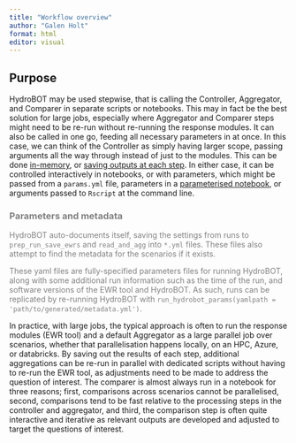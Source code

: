 ```yaml
---
title: "Workflow overview"
author: "Galen Holt"
format: html
editor: visual
---
```


## Purpose

HydroBOT may be used stepwise, that is calling the Controller, Aggregator, and Comparer in separate scripts or notebooks. This may in fact be the best solution for large jobs, especially where Aggregator and Comparer steps might need to be re-run without re-running the response modules. It can also be called in one go, feeding all necessary parameters in at once. In this case, we can think of the Controller as simply having larger scope, passing arguments all the way through instead of just to the modules. This can be done [in-memory](workflow_in_memory.qmd), or [saving outputs at each step](workflow_save_steps.qmd). In either case, it can be controlled interactively in notebooks, or with parameters, which might be passed from a `params.yml` file, parameters in a [parameterised notebook](workflow_parameters.qmd), or arguments passed to `Rscript` at the command line.

::: {#params_metadata style="color:gray"}
### Parameters and metadata

HydroBOT auto-documents itself, saving the settings from runs to `prep_run_save_ewrs` and `read_and_agg` into `*.yml` files. These files also attempt to find the metadata for the scenarios if it exists.

These yaml files are fully-specified parameters files for running HydroBOT, along with some additional run information such as the time of the run, and software versions of the EWR tool and HydroBOT. As such, runs can be replicated by re-running HydroBOT with `run_hydrobot_params(yamlpath = 'path/to/generated/metadata.yml')`.
:::

In practice, with large jobs, the typical approach is often to run the response modules (EWR tool) and a default Aggregator as a large parallel job over scenarios, whether that parallelisation happens locally, on an HPC, Azure, or databricks. By saving out the results of each step, additional aggregations can be re-run in parallel with dedicated scripts without having to re-run the EWR tool, as adjustments need to be made to address the question of interest. The comparer is almost always run in a notebook for three reasons; first, comparisons across scenarios cannot be parallelised, second, comparisons tend to be fast relative to the processing steps in the controller and aggregator, and third, the comparison step is often quite interactive and iterative as relevant outputs are developed and adjusted to target the questions of interest.
